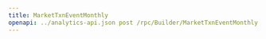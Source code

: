 ---
title: MarketTxnEventMonthly
openapi: ../analytics-api.json post /rpc/Builder/MarketTxnEventMonthly
---
